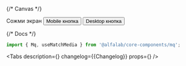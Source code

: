 


<Meta title='Components/Mq' component={Mq} id='Mq' />

{/* Canvas */}

<Story name='Mq'>
    <Space>
        <Typography.Title view='small'>Сожми экран</Typography.Title>
        <Mq query='--mobile'>
            <Button>Mobile кнопка</Button>
        </Mq>
        <Mq query='--tablet-s'>
            <Button>Desktop кнопка</Button>
        </Mq>
    </Space>
</Story>

{/* Docs */}

<ComponentHeader name='Mq' version={packageJson.version} package='@alfalab/core-components/mq' />

```jsx
import { Mq, useMatchMedia } from '@alfalab/core-components/mq';
```

<Tabs
    description={<Description />}
    changelog={<Markdown>{Changelog}</Markdown>}
    props={<ArgsTable of={MqTS} />}
/>
